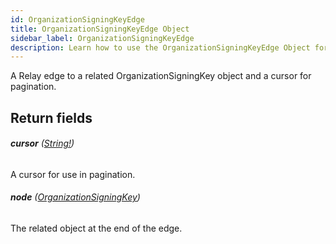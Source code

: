 ```yaml
---
id: OrganizationSigningKeyEdge
title: OrganizationSigningKeyEdge Object
sidebar_label: OrganizationSigningKeyEdge
description: Learn how to use the OrganizationSigningKeyEdge Object for Prismatic's API.
---
```


A Relay edge to a related OrganizationSigningKey object and a cursor for pagination.

## Return fields

###### <b>cursor</b> ([String!](api/schema/scalar/String.mdx))

A cursor for use in pagination.

###### <b>node</b> ([OrganizationSigningKey](api/schema/object/OrganizationSigningKey.mdx))

The related object at the end of the edge.
